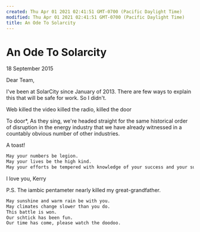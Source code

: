 ```yaml
---
created: Thu Apr 01 2021 02:41:51 GMT-0700 (Pacific Daylight Time)
modified: Thu Apr 01 2021 02:41:51 GMT-0700 (Pacific Daylight Time)
title: An Ode To Solarcity
---
```


# An Ode To Solarcity

18 September 2015

Dear Team,

I've been at SolarCity since January of 2013. There are few ways to explain this that will be safe for work. So I didn't.

Web killed the video
killed the radio,
killed the door

To door\*,
As they sing, we're headed straight for the same historical order of disruption in the energy industry that we have already witnessed in a countably obvious number of other industries.

A toast!

```sh
May your numbers be legion.
May your lives be the high kind.
May your efforts be tempered with knowledge of your success and your surroundings.
```

I love you,
Kerry

P.S. The iambic pentameter nearly killed my great-grandfather.

```sh
May sunshine and warm rain be with you.
May climates change slower than you do.
This battle is won.
Our schtick has been fun.
Our time has come, please watch the doodoo.
```
